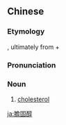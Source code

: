 {{also|胆固醇}}
==Chinese==
{{zh-forms|s=胆固醇|type=12}}
{{wikipedia|lang=zh}}

===Etymology===
{{calque|zh|en|cholesterol}}, ultimately from {{der|zh|el|χολή|gloss=gall, bile}} + {{m|el|στερεός|gloss=firm, solid}}

===Pronunciation===
{{zh-pron
|m=dǎngùchún
|c=daam2 gu3 seon4
|mn=táⁿ-kò͘-sûn
|cat=n
}}

===Noun===
{{zh-noun}}

# [[cholesterol]]

{{zh-cat|Biochemistry}}

[[ja:膽固醇]]